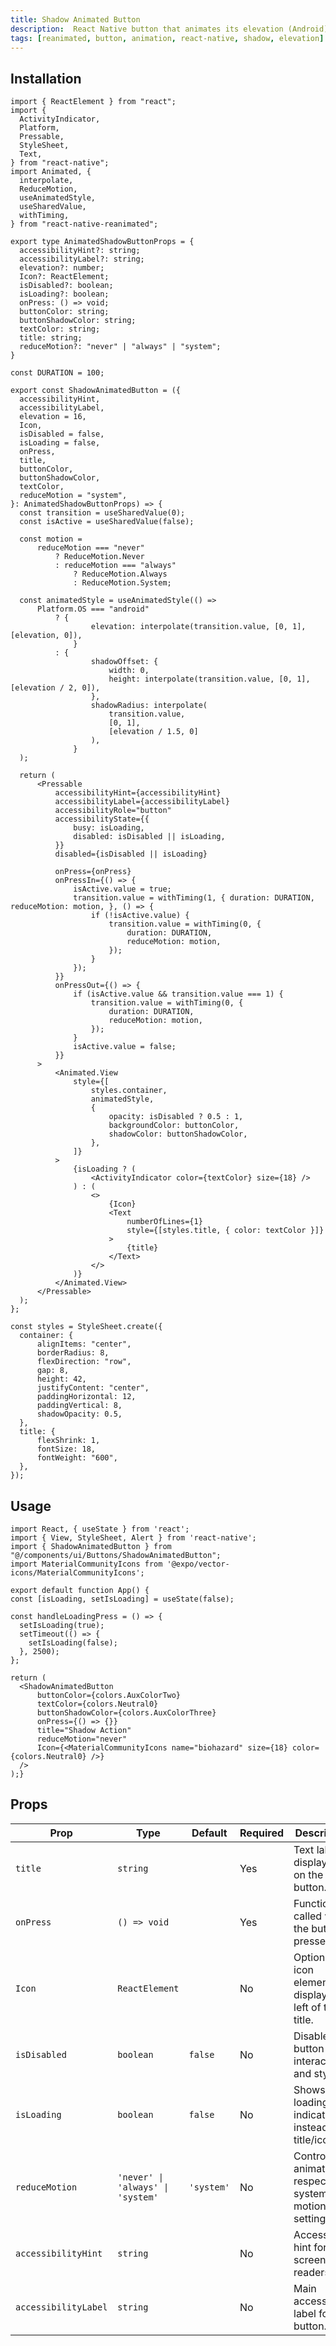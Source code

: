 ```yaml
---
title: Shadow Animated Button
description:  React Native button that animates its elevation (Android) or shadow properties (iOS) on press for a lifting/pressing effect. Uses Reanimated.
tags: [reanimated, button, animation, react-native, shadow, elevation]
---
```





## Installation


  ```typescript:ShadowAnimatedButton.tsx
import { ReactElement } from "react";
import {
	ActivityIndicator,
	Platform,
	Pressable,
	StyleSheet,
	Text,
} from "react-native";
import Animated, {
	interpolate,
	ReduceMotion,
	useAnimatedStyle,
	useSharedValue,
	withTiming,
} from "react-native-reanimated";

export type AnimatedShadowButtonProps = {
	accessibilityHint?: string;
	accessibilityLabel?: string;
	elevation?: number;
	Icon?: ReactElement;
	isDisabled?: boolean;
	isLoading?: boolean;
	onPress: () => void;
	buttonColor: string;
	buttonShadowColor: string;
    textColor: string;
	title: string;
	reduceMotion?: "never" | "always" | "system";
}

const DURATION = 100;

export const ShadowAnimatedButton = ({
	accessibilityHint,
	accessibilityLabel,
	elevation = 16,
	Icon,
	isDisabled = false,
	isLoading = false,
	onPress,
	title,
	buttonColor,
	buttonShadowColor,
    textColor,
	reduceMotion = "system",
}: AnimatedShadowButtonProps) => {
	const transition = useSharedValue(0);
	const isActive = useSharedValue(false);

	const motion =
		reduceMotion === "never"
			? ReduceMotion.Never
			: reduceMotion === "always"
				? ReduceMotion.Always
				: ReduceMotion.System;

	const animatedStyle = useAnimatedStyle(() =>
		Platform.OS === "android"
			? {
					elevation: interpolate(transition.value, [0, 1], [elevation, 0]),
				}
			: {
					shadowOffset: {
						width: 0,
						height: interpolate(transition.value, [0, 1], [elevation / 2, 0]),
					},
					shadowRadius: interpolate(
						transition.value,
						[0, 1],
						[elevation / 1.5, 0]
					),
				}
	);

	return (
		<Pressable
			accessibilityHint={accessibilityHint}
			accessibilityLabel={accessibilityLabel}
			accessibilityRole="button"
			accessibilityState={{
				busy: isLoading,
				disabled: isDisabled || isLoading,
			}}
			disabled={isDisabled || isLoading}
			
			onPress={onPress}
			onPressIn={() => {
				isActive.value = true;
				transition.value = withTiming(1, { duration: DURATION, reduceMotion: motion, }, () => {
					if (!isActive.value) {
						transition.value = withTiming(0, {
							duration: DURATION,
							reduceMotion: motion,
						});
					}
				});
			}}
			onPressOut={() => {
				if (isActive.value && transition.value === 1) {
					transition.value = withTiming(0, {
						duration: DURATION,
						reduceMotion: motion,
					});
				}
				isActive.value = false;
			}}
		>
			<Animated.View
				style={[
					styles.container,
					animatedStyle,
					{
						opacity: isDisabled ? 0.5 : 1,
						backgroundColor: buttonColor,
						shadowColor: buttonShadowColor,
					},
				]}
			>
				{isLoading ? (
					<ActivityIndicator color={textColor} size={18} />
				) : (
					<>
						{Icon}
						<Text
							numberOfLines={1}
							style={[styles.title, { color: textColor }]}
						>
							{title}
						</Text>
					</>
				)}
			</Animated.View>
		</Pressable>
	);
};

const styles = StyleSheet.create({
	container: {
		alignItems: "center",
		borderRadius: 8,
		flexDirection: "row",
		gap: 8,
		height: 42,
		justifyContent: "center",
		paddingHorizontal: 12,
		paddingVertical: 8,
		shadowOpacity: 0.5,
	},
	title: {
		flexShrink: 1,
		fontSize: 18,
		fontWeight: "600",
	},
});
```

  

## Usage


  ```typescript:App.tsx
import React, { useState } from 'react';
import { View, StyleSheet, Alert } from 'react-native';
import { ShadowAnimatedButton } from "@/components/ui/Buttons/ShadowAnimatedButton";
import MaterialCommunityIcons from '@expo/vector-icons/MaterialCommunityIcons';

export default function App() {
  const [isLoading, setIsLoading] = useState(false);

  const handleLoadingPress = () => {
    setIsLoading(true);
    setTimeout(() => {
      setIsLoading(false);
    }, 2500); 
  };

  return (
	<ShadowAnimatedButton
		buttonColor={colors.AuxColorTwo}
		textColor={colors.Neutral0}
		buttonShadowColor={colors.AuxColorThree}
		onPress={() => {}}
		title="Shadow Action"
		reduceMotion="never"
		Icon={<MaterialCommunityIcons name="biohazard" size={18} color={colors.Neutral0} />}
	/>
);}
  ```

## Props
| Prop                 | Type                           | Default    | Required | Description                                          |
| -------------------- | ------------------------------ | ---------- | -------- | ---------------------------------------------------- |
| `title`              | `string`                       |            | Yes      | Text label displayed on the button.                  |
| `onPress`            | `() => void`                   |            | Yes      | Function called when the button is pressed.          |
| `Icon`               | `ReactElement`                 |            | No       | Optional icon element displayed left of the title.   |
| `isDisabled`         | `boolean`                      | `false`    | No       | Disables button interaction and styles it.           |
| `isLoading`          | `boolean`                      | `false`    | No       | Shows loading indicator instead of title/icon.       |
| `reduceMotion`       | `'never' \| 'always' \| 'system'` | `'system'` | No       | Controls if animation respects system motion settings. |
| `accessibilityHint`  | `string`                       |            | No       | Accessibility hint for screen readers.               |
| `accessibilityLabel` | `string`                       |            | No       | Main accessibility label for the button.             |